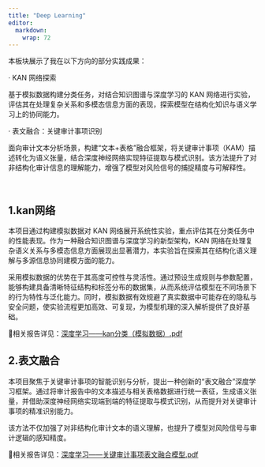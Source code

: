 ```yaml
---
title: "Deep Learning"
editor: 
  markdown: 
    wrap: 72
---
```

本板块展示了我在以下方向的部分实践成果：

· KAN 网络探索

基于模拟数据构建分类任务，对结合知识图谱与深度学习的 KAN 网络进行实验，评估其在处理复杂关系和多模态信息方面的表现，探索模型在结构化知识与语义学习上的协同能力。

· 表文融合：关键审计事项识别

面向审计文本分析场景，构建“文本+表格”融合框架，将关键审计事项（KAM）描述转化为语义张量，结合深度神经网络实现特征提取与模式识别。该方法提升了对非结构化审计信息的理解能力，增强了模型对风险信号的捕捉精度与可解释性。

&emsp;


## 1.kan网络
本项目通过构建模拟数据对 KAN 网络展开系统性实验，重点评估其在分类任务中的性能表现。作为一种融合知识图谱与深度学习的新型架构，KAN 网络在处理复杂语义关系与多模态信息方面展现出显著潜力，本实验旨在探索其在结构化语义理解与多源信息协同建模方面的能力。

采用模拟数据的优势在于其高度可控性与灵活性。通过预设生成规则与参数配置，能够构建具备清晰特征结构和标签分布的数据集，从而系统评估模型在不同场景下的行为特性与泛化能力。同时，模拟数据有效规避了真实数据中可能存在的隐私与安全问题，使实验流程更加高效、可复现，为模型机理的深入解析提供了良好基础。

📄相关报告详见：[深度学习——kan分类（模拟数据）.pdf](深度学习——kan分类（模拟数据）.pdf)


## 2.表文融合
本项目聚焦于关键审计事项的智能识别与分析，提出一种创新的“表文融合”深度学习框架。通过将审计报告中的文本描述与相关表格数据进行统一表征，生成语义张量，并借助深度神经网络实现端到端的特征提取与模式识别，从而提升对关键审计事项的精准识别能力。

该方法不仅加强了对非结构化审计文本的语义理解，也提升了模型对风险信号与审计逻辑的感知精度。

📄相关报告详见：[深度学习——关键审计事项表文融合模型.pdf](深度学习——关键审计事项表文融合模型.pdf)
